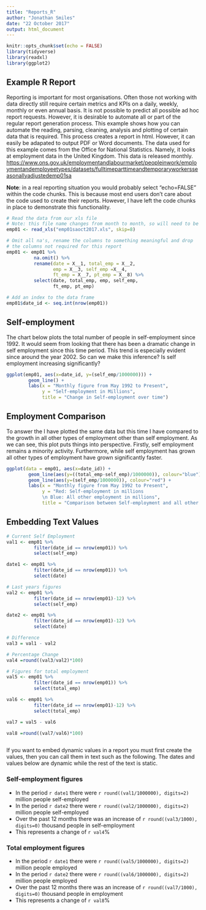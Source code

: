 ```yaml
---
title: "Reports_R"
author: "Jonathan Smiles"
date: "22 October 2017"
output: html_document
---
```


```r
knitr::opts_chunk$set(echo = FALSE)
library(tidyverse)
library(readxl)
library(ggplot2)
```

## Example R Report
Reporting is important for most organisations. Often those not working with data directly still require certain metrics and KPIs on a daily, weekly, monthly or even annual basis. It is not possible to predict all possible ad hoc report requests. However, it is desirable to automate all or part of the regular report generation process. This example shows how you can automate the reading, parsing, cleaning, analysis and plotting of certain data that is required. This process creates a report in html. However, it can easily be adapated to output PDF or Word documents. The data used for this example comes from the Office for National Statistics. Namely, it looks at employment data in the United Kingdom. This data is released monthly. <https://www.ons.gov.uk/employmentandlabourmarket/peopleinwork/employmentandemployeetypes/datasets/fulltimeparttimeandtemporaryworkersseasonallyadjustedemp01sa>


**Note**: in a real reporting situation you would probably select "echo=FALSE" within the code chunks. This is because most end users don't care about the code used to create their reports. However, I have left the code chunks in place to demonstrate this functionality.



```r
# Read the data from our xls file
# Note: this file name changes from month to month, so will need to be changed
emp01 <- read_xls("emp01saoct2017.xls", skip=8)

# Omit all na's, rename the columns to something meaningful and drop
# the columns not required for this report
emp01 <- emp01 %>%
          na.omit() %>%
          rename(date = X__1, total_emp = X__2,
                 emp = X__3, self_emp =X__4, 
                 ft_emp = X__7, pt_emp = X__8) %>%
          select(date, total_emp, emp, self_emp, 
                 ft_emp, pt_emp)

# Add an index to the data frame
emp01$date_id <- seq.int(nrow(emp01))

```

## Self-employment

The chart below plots the total number of people in self-employment since 1992. It would seem from looking that there has been a dramatic change in self employment since this time period. This trend is especially evident since around the year 2002. So can we make this inference? Is self employment increasing significantly?

```r

ggplot(emp01, aes(x=date_id, y=(self_emp/1000000))) +
        geom_line() +
        labs(x = "Monthly figure from May 1992 to Present",
             y = "Self-employment in Millions",
             title = "Change in Self-employment over time")

```


## Employment Comparison

To answer the  I have plotted the same data but this time I have compared to the growth in all other types of employment other than self employment. As we can see, this plot puts things into perspective. Firstly, self employment remains a minority activity. Furthermore, while self employment has grown all other types of employment have grown significantly faster. 


```r

ggplot(data = emp01, aes(x=date_id)) +
        geom_line(aes(y=((total_emp-self_emp)/1000000)), colour="blue") +
        geom_line(aes(y=(self_emp/1000000)), colour="red") +
        labs(x = "Monthly figure from May 1992 to Present",
             y = "Red: Self-employment in millions
             \n Blue: All other employment in millions",
             title = "Comparison between Self-employment and all other forms of employment over time")

```

## Embedding Text Values

```r

# Current Self Employment
val1 <- emp01 %>%
          filter(date_id == nrow(emp01)) %>%
          select(self_emp)

date1 <- emp01 %>%
          filter(date_id == nrow(emp01)) %>%
          select(date)

# Last years figures
val2 <- emp01 %>%
          filter(date_id == nrow(emp01)-12) %>%
          select(self_emp)

date2 <- emp01 %>%
          filter(date_id == nrow(emp01)-12) %>%
          select(date)

# Difference
val3 = val1 - val2

# Percentage Change
val4 =round((val3/val2)*100)

# Figures for total employment
val5 <- emp01 %>%
          filter(date_id == nrow(emp01)) %>%
          select(total_emp)

val6 <- emp01 %>%
          filter(date_id == nrow(emp01)-12) %>%
          select(total_emp)

val7 = val5 - val6

val8 =round((val7/val6)*100)



```


If you want to embed dynamic values in a report you must first create the values, then you can call them in text such as the following. The dates and values below are dynamic while the rest of the text is static. 


### Self-employment figures
+ In the period `r date1` there were `r round((val1/1000000), digits=2)` million people self-employed
+ In the period `r date2` there were `r round((val2/1000000), digits=2)` million people self-employed
+ Over the past 12 months  there was an increase of `r round((val3/1000), digits=0)` thousand people in self-employment 
+ This represents a change of `r val4`%

### Total employment figures
+ In the period `r date1` there were `r round((val5/1000000), digits=2)` million people employed
+ In the period `r date2` there were `r round((val6/1000000), digits=2)` million people employed
+ Over the past 12 months  there was an increase of `r round((val7/1000), digits=0)` thousand people in employment 
+ This represents a change of `r val8`%












